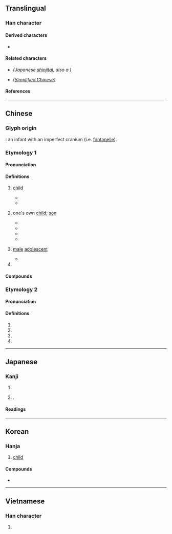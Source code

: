 {{also|児|儿|皃}}
{{character info/new}}
==Translingual==
{{Han simplified forms|兒|児|儿}}

===Han character===
{{Han char|rn=10|rad=儿|as=06|sn=8|four=77217|canj=HXHU|ids=⿱臼儿}}

====Derived characters====
* {{l|mul|[[倪]], [[唲]], [[堄]], [[婗]], [[掜]], [[淣]], [[猊]], [[𨺙]], [[晲]], [[腉]], [[棿]], [[睨]], [[䍲]], [[䋩]], [[聣]], [[蜺]], [[䘽]], [[觬]], [[誽]], [[貎]], [[輗]]([[𫐐]]), [[䮘]], [[鯢]]([[鲵]]), [[鶃]], [[齯]]([[𫠜]]), [[郳]], [[㪒]], [[鶂]]([[𬷼]]), [[萖]], [[𮅙]], [[䦧]]([[阋]]), [[霓]], [[鬩]], [[麑]]}}

====Related characters====
* {{l|mul|[[児]]}} ''(Japanese [[shinjitai]], also a {{w|Variant Chinese character|variant form}})''
* {{l|mul|[[儿]]}} ''([[Simplified Chinese]])''

====References====
{{wikidata|Q56458227}}
{{Han ref|kx=0125.030|dkj=01365|dj=0265.060|hdz=10272.050|uh=5152}}

----

==Chinese==

===Glyph origin===
{{Han etym}}
{{liushu|p}}: an infant with an imperfect cranium (i.e. [[fontanelle]]).

===Etymology 1===
{{zh-forms|s=儿|alt=児}}

====Pronunciation====
{{zh-pron
|m=ér
|m_note=Pronounced as '-r' in the suffix sense, merging with the previous syllable
|dg=эр1
|c=ji4
|h=pfs=yì
|mn=xm,qz,tp:lî/zz,kh:jî
|mn-t=ri5
|w=3hher,3nyi
|mc=1
|oc=1,2
|ma=y
|cat=n
}}

====Definitions====
{{zh-hanzi}}

# {{zh-no-solo}} [[child]]
#* {{zh-x|兒童|child}}
#* {{zh-x|嬰兒|infant '''child'''; baby}}
# {{zh-no-solo}} one's own [[child]]; [[son]]
#: {{zh-syn|<small>See [[兒子#Synonyms]]</small>}}
#* {{zh-x|兒子|son}}
#* {{zh-x|女兒|daughter}}
#* {{zh-x|兒孫|'''child'''(ren) and grandchild(ren)}}
#* {{zh-x|妻兒|wife and '''child'''(ren)}}
# {{lb|zh|classical}} [[male]] [[adolescent#Noun|adolescent]]
#* {{zh-x|遂 習 宮中 女，皆 如 馬 上 兒。||CL|ref={{w2|zh|白居易}} ({{w|Bai Juyi}}), {{w2|zh|s:雜興三首|pref=《|雜興三首|suf=》}}}}
# {{n-g|Non-syllabic noun diminutive suffix in Mandarin. See [[erhua]].}}

====Compounds====
{{zh-der|兒童|兒子|孩兒|女兒|玩兒|筷兒|小兒科|嬰兒車|幼兒園|包干兒|冰棍兒|一點兒|鄉下老兒|主兒|么兒|乳兒|乾兒|亂兒|了兒|些兒|亮兒|人兒|今兒|佳兒|侍兒|保兒|俞兒|信兒|倈兒|個兒|倍兒|健兒|偷兒|先兒|兒兒|兒化|兒啼|兒夫|兒女|兒媳|兒嬉|兒孫|兒家|兒寬|兒息|兒戲|兒拜|兒時|兒曹|兒歌|兒母|兒科|兒茶|兒語|兒郎|兒馬|兒齒|六兒|刃兒|分兒:fēnr, fènr|前兒|勤兒|勦兒|包兒|卜兒|口兒|可兒|吃兒|合兒|名兒|味兒|咂兒|哥兒|嗎兒|嗓兒|嗝兒|嘎兒|嘴兒|圈兒|坎兒|坑兒|套兒|奚兒|好兒|妻兒|姊兒|姐兒|姨兒|姪兒|娃兒|娘兒|婆兒|媒兒|媽兒|嬌兒|嬰兒|子兒|孤兒|孫兒|官兒|寵兒|封兒|小兒|尖兒|屜兒|岔兒|帖兒|帽兒|幡兒|幫兒|幼兒|幾兒|底兒|座兒|廝兒|龐兒|弓兒|影兒|後兒|徒兒|忒兒|性兒|愣兒|成兒|戳兒|手兒|扣兒|把兒|拐兒|拘兒|招兒|捻兒|撈兒|撲兒|擔兒|方兒|旋兒|旦兒|明兒|星兒|昨兒|會兒|末兒|材兒|東兒|板兒|果兒|枝兒|架兒|根兒|桿兒|條兒|棄兒|槽兒|樁兒|樂兒|標兒|款兒|母兒|比兒|汁兒|注兒|洞兒|活兒|渣兒|準兒|溜兒|滾兒|漂兒|片兒|牙兒|特兒|狗兒|猘兒|猧兒|猱兒|猴兒|瓤兒|產兒|男兒|甸兒|當兒|痴兒|盆兒|盤兒|盲兒|盹兒|短兒|破兒|碴兒|萬兒|稿兒|穗兒|空兒|窩兒|窳兒|符兒|答兒|箍兒|篇兒|簍兒|粒兒|細兒|綑兒|縫兒|繭兒|纂兒|缸兒|羔兒|義兒|翅兒|老兒|肚兒|股兒|育兒|胎兒|胡兒|腦兒|臉兒|芽兒|苗兒|萌兒|落兒|葉兒|虎兒|蟲兒|衫兒|襯兒|角兒|試兒|話兒|語兒|調兒|謎兒|譜兒|豚兒|貓兒|貼兒|趣兒|跑兒|跟兒|路兒|蹦兒|躉兒|輪兒|轍兒|這兒|過兒|道兒|那兒|醭兒|鏝兒|閣兒|閤兒|雄兒|雌兒|雛兒|霜兒|靨兒|音兒|頭兒|顰兒|風兒|餡兒|館兒|驕兒|鬙兒|䰖兒|鬮兒|魚兒|鴇兒|麟兒|鼻兒|齣兒|大褂兒|帖木兒}}

===Etymology 2===
{{zh-forms|alt=児}}

====Pronunciation====
{{zh-pron
|m=ní
|c=ngai4
|mc=2
|oc=n,1
|ma=y
|cat=pn,n,a
}}

====Definitions====
{{zh-hanzi}}

# {{surname|lang=zh}}
# {{zh-alt-form|齯|teeth grown in old age}}
# {{zh-alt-form|倪|small and weak}}
# {{zh-alt-form|郳}}

----

==Japanese==
{{ja-kanji forms|児|兒}}

===Kanji===
{{ja-kanji|grade=|rs=儿06|shin=児}}

# {{kyujitai|児||[[child]]; [[young#Noun|young]] of [[animal]]s}}
# {{n-g|Used in personal names}}.

====Readings====
{{ja-readings
|kanon=じ, げい
|goon=に, げ
|kun=こ
|nanori=ちご
}}

----

==Korean==

===Hanja===
{{ko-hanja|hangeul=[[아]], [[예]]}}

# [[child]]

====Compounds====
* {{ko-l|고아원|孤兒院|orphanage}}

----

==Vietnamese==

===Han character===
{{vi-readings|rs=儿06
|hanviet=nhi
|nom=nhi, nghê, nhẻ
}}

# {{defn|lang=vi|sort=儿06}}